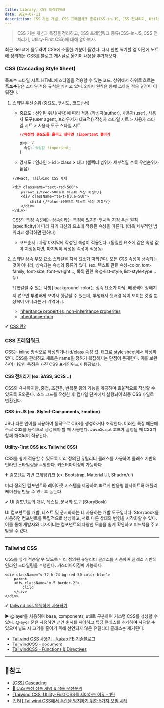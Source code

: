 ```yaml
---
title: Library, CSS 프레임워크
date: 2024-07-11
description: CSS 기본 개념, CSS 프레임워크 종류(CSS-in-JS, CSS 전처리기, Utility-First CSS)
---
```


> CSS 기본 개념과 특징을 정리하고, CSS 프레임워크 종류(CSS-in-JS, CSS 전처리기, Utility-First CSS)에 대해 알아보자.

최근 React에 몰두하여 CSS에 소홀한 기분이 들었다. 다시 한번 복기할 겸 이전에 노트에 정리해둔 CSS를 블로그 게시글로
옮기며 내용을 추가해보자.

### CSS (Cascading Style Sheet)

폭포수 스타일 시트. HTML에 스타일을 적용할 수 있는 코드. 상위에서 하위로 흐르는 **폭포수**같은 스타일 적용 규칙을 가지고
있다. 2가지 원칙을 통해 스타일 적용 결정이 이뤄진다.

1. 스타일 우선순위 (중요도, 명시도, 코드순서)

   - 중요도 : 선언된 위치(사람)에 따라 적용 (작성자(author), 사용자(user), 사용자 도구(user agent, 브라우저가 대표적))
     작성자 스타일 시트 > 사용자 스타일 시트 > 사용자 도구 스타일 시트

     ```css
     //속성의 중요도를 올리고 싶다면 !important 붙이기

     셀렉터 {
       속성: 속성값 !important;
     }
     ```

   - 명시도 : 인라인 > id > class > 태그 (셀렉터 범위가 세부적일 수록 우선순위가 높음)

   ```
   //React, Tailwind CSS 예제

   <div className="text-red-500">
       parent {/*red-500으로 텍스트 색상 지정*/}
       <div className="text-blue-500">
           child {/*blue-500으로 텍스트 색상 지정*/}
       </div>
   </div>
   ```

   CSS의 특정 속성에는 상속이라는 특징이 있지만 명시적 지정 우선 원칙(specificity)에 따라 자기 자신의 요소에 적용된
   속성을 따른다. (더욱 세부적인 범위라고 생각하면 편하다)

   - 코드순서 : 가장 마지막에 작성된 속성이 적용된다. (동일한 요소에 같은 속성 값이 지정된다면, 마지막에 작성된 속성이 적용됨)

2. 스타일 상속
   부모 요소 스타일을 자식 요소가 따라간다. 모든 CSS 속성이 상속되는 것이 아니라, 상속되는 속성의 종류가 있다.
   (ex. 텍스트 관련 속성-color, font-family, font-size, font-weight .., 목록 관련 속성-list-style, list-style-type .. 등)

   ❗ [헷갈릴 수 있는 사항] background-color는 상속 요소가 아님. 배경색이 정해지지 않으면 투명하게 보여서 헷갈릴 수 있는데, 투명해서 뒷배경 색이
   보이는 것일 뿐 상속이 아니라는 거 기억하기.

   - [inheritance properties, non-inheritance properites](https://www.codecademy.com/resources/docs/css/inheritance)
   - [Inheritance-mdn](https://developer.mozilla.org/en-US/docs/Web/CSS/Inheritance)

✔ [CSS 란?](https://webclub.tistory.com/505)

### CSS 프레임워크

CSS는 inline 방식으로 작성되거나 id/class 속성 값, 태그로 style sheet에서 작성하였다. CSS를 관리하고 새로운 name을 정하기
복잡해지는 단점이 존재한다. 이를 보완하여 다양한 특징을 가진 CSS 프레임워크가 등장했다.

#### CSS 전처리기 (ex. SASS, SCSS ..)

CSS와 유사하지만, 중첩, 조건문, 반복문 등의 기능을 제공하며 효율적으로 작성할 수 있도록 도와준다. 소스 코드를 작성한 후 컴파일
단계에서 실행되어 최종 CSS 파일로 변환된다.

#### CSS-in-JS (ex. Styled-Components, Emotion)

JS나 다른 언어를 사용하여 동적으로 CSS를 생성하거나 조작한다. 이러한 특징 때문에 주로 CSS를 동적으로 생성해야 할 때 사용한다.
JavaScript 코드가 실행될 때 CSS가 함께 해석되어 적용된다.

#### Utility-First CSS (ex. Tailwind CSS)

CSS를 쉽게 적용할 수 있도록 미리 정의된 유틸리티 클래스를 사용하여 클래스 기반의 인라인 스타일링을 수행한다.
커스터마이징이 가능하다.

➕ 컴포넌트 기반 프레임워크 (ex. Bootstrap, Material UI, Shadcn/ui)

미리 정의된 컴포넌트와 레이아웃 시스템을 제공하여 빠르게 반응형 웹사이트와 애플리케이션을 만들 수 있도록 돕는다.

✔ UI 컴포넌트의 개발, 테스트, 문서화 도구 (StoryBook)

UI 컴포넌트를 개발, 테스트 및 문서화하는 데 사용하는 개발 도구입니다. Storybook을 사용하면 컴포넌트를 독립적으로
생성하고, 서로 다른 상태와 변형을 시각화할 수 있다. 이를 통해 개발자와 디자이너는 컴포넌트의 다양한 모습을 쉽게 확인하고
피드백을 주고받을 수 있다.

<hr />

### Tailwind CSS

CSS를 쉽게 적용할 수 있도록 미리 정의된 유틸리티 클래스를 사용하여 클래스 기반의 인라인 스타일링을 수행한다.
커스터마이징이 가능하다.

```
<div className="w-72 h-24 bg-red-50 color-blue">
    parent
    <div className="m-5 border-2">
        clild
    </div>
</div>
```

✔ [tailwind css 똑똑하게 사용하기](https://leesangwondev.vercel.app/tailwind-css-%EB%98%91%EB%98%91%ED%95%98%EA%B2%8C-%EC%82%AC%EC%9A%A9%ED%95%98%EA%B8%B0)

▶ @layer를 사용하여 base, components, util로 구분하여 커스텀 CSS를 생성할 수 있다. @layer 문을 사용하면 선언 순서를
제어하고 특정 클래스를 추가하여 사용할 수 있으며 빌드 시 크기를 줄이기 위해 선언되지 않은 유틸리티 클래스는 제거된다.

- [Tailwind CSS 사용기 - kakao FE 기술블로그](https://fe-developers.kakaoent.com/2022/220303-tailwind-tips/)
- [TailwindCSS - document](https://tailwindcss.com/docs/installation)
- [TailwindCSS - Functions & Directives](https://tailwindcss.com/docs/functions-and-directives)

<hr />

## 📌참고

- [[CSS] Cascading](https://velog.io/@bami/CSS-Cascading)
- [🎨 CSS 속성 상속 개념 & 적용 우선순위](https://inpa.tistory.com/entry/CSS-%F0%9F%93%9A-%EC%83%81%EC%86%8D-%EA%B0%9C%EB%85%90-%EC%A0%81%EC%9A%A9-%EC%9A%B0%EC%84%A0%EC%88%9C%EC%9C%84#%EC%83%81%EC%86%8D%ED%95%98%EB%8A%94_%EC%86%8D%EC%84%B1)
- [[Tailwind CSS] Utility-First CSS를 써야하는 이유 - 1탄](https://velog.io/@yeonsubaek/Tailwind-CSS-Utility-First-CSS%EB%A5%BC-%EC%8D%A8%EC%95%BC%ED%95%98%EB%8A%94-%EC%9D%B4%EC%9C%A0-1%ED%83%84)
- [[번역] Tailwind CSS에서 혼란을 방지하기 위한 5가지 모범 사례](https://velog.io/@lky5697/5-best-practices-for-preventing-chaos-in-tailwind-css)
